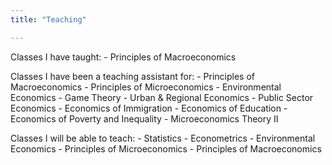 ---
title: "Teaching"

---

Classes I have taught:
- Principles of Macroeconomics

Classes I have been a teaching assistant for:
- Principles of Macroeconomics
- Principles of Microeconomics
- Environmental Economics
- Game Theory
- Urban & Regional Economics
- Public Sector Economics
- Economics of Immigration
- Economics of Education
- Economics of Poverty and Inequality
- Microeconomics Theory II

Classes I will be able to teach:
- Statistics
- Econometrics 
- Environmental Economics
- Principles of Microeconomics
- Principles of Macroeconomics


